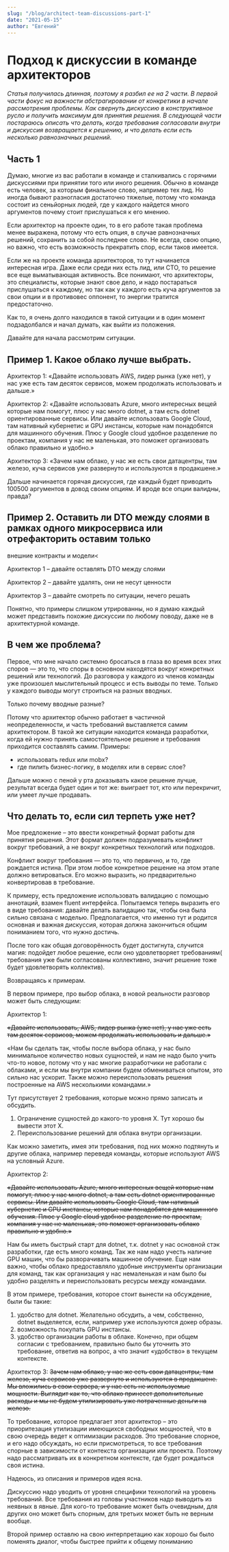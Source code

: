 ---
slug: "/blog/architect-team-discussions-part-1"
date: "2021-05-15"
author: "Евгений"
---

# Подход к дискуссии в команде архитекторов

*Статья получилась длинная, поэтому я разбил ее на 2 части. В первой части фокус на важности
абстрагировании от конкретики в начале рассмотрения проблемы. Как свернуть дискуссию в конструктивное
русло и получить максимум для принятия решения. В следующей части постараюсь описать что делать, когда
требования согласовали внутри и дискуссия возвращается к решению, и что делать если есть несколько
равнозначных решений.*

## Часть 1

Думаю, многие из вас работали в команде и сталкивались с горячими дискуссиями при принятии того или иного
решения. Обычно в команде есть человек, за которым финальное слово, например тех лид. Но иногда бывают
разногласия достаточно тяжелые, потому что команда состоит из сеньйорных людей, где у каждого найдется
много аргументов почему стоит прислушаться к его мнению.

Если архитектор на проекте один, то в его работе такая проблема менее выражена, потому что есть опция, в
случае равнозначных решений, сохранить за собой последнее слово. Не всегда, свою опцию, но важно, что
есть возможность прекратить спор, если таков имеется.

Если же на проекте команда архитекторов, то тут начинается интересная игра. Даже если среди них есть
лид, или СТО, то решение все еще выматывающая активность. Все понимают, что архитекторы, это специалисты,
которые знают свое дело, и надо постараться прислушаться к каждому, но так как у каждого есть куча
аргументов за свои опции и в противовес оппонент, то энергии тратится предостаточно.

Как то, я очень долго находился в такой ситуации и в один момент подзадолбался и начал думать, как
выйти из положения.

Давайте для начала рассмотрим ситуации.

## Пример 1. Какое облако лучше выбрать.

Архитектор 1: «Давайте использовать AWS, лидер рынка (уже нет), у нас уже есть там десяток сервисов,
можем продолжать использовать и дальше.»

Архитектор 2: «Давайте использовать Azure, много интересных вещей которые нам помогут, плюс у нас
много dotnet, а там есть dotnet ориентированные сервисы. Или давайте использовать Google Cloud, там
нативный кубернетис и GPU инстансы, которые нам понадобятся для машинного обучения. Плюс у Google cloud удобное
разделение по проектам, компания у нас не маленькая, это поможет организовать облако правильно и удобно.»

Архитектор 3: «Зачем нам облако, у нас же есть свои датацентры, там железо, куча сервисов уже развернуто
и используются в продакшене.»

Дальше начинается горячая дискуссия, где каждый будет приводить 100500 аргументов в довод своим опциям.
И вроде все опции валидны, правда?

## Пример 2. Оставить ли DTO между слоями в рамках одного микросервиса или отрефакторить оставим только
внешние контракты и модели<

Архитектор 1 – давайте оставлять DTO между слоями

Архитектор 2 – давайте удалять, они не несут ценности

Архитектор 3 – давайте смотреть по ситуации, нечего решать

Понятно, что примеры слишком утрированны, но я думаю каждый может представить похожие дискуссии по
любому поводу, даже не в архитектурной команде.

## В чем же проблема?
Первое, что мне начало системно бросаться в глаза во время всех этих споров — это то, что споры в
основном находятся вокруг конкретных решений или технологий. До разговора у каждого из членов команды уже
произошел мыслительный процесс и есть выводы по теме. Только у каждого выводы могут строиться на разных
вводных.

Только почему вводные разные?

Потому что архитектор обычно работает в частичной неопределенности, и часть требований выставляется самим
архитектором. В такой же ситуации находится команда разработки, когда ей нужно принять самостоятельное
решение и требования приходится составлять самим. Примеры:

<ul>
	<li>использовать redux или mobx?</li>
	<li>где пилить бизнес-логику, в моделях или в сервис слое?</li>
</ul>

Дальше можно с пеной у рта доказывать какое решение лучше, результат всегда будет один и тот же: выиграет
тот, кто или перекричит, или умеет лучше продавать.

<h2>Что делать то, если сил терпеть уже нет?</h2>
Мое предложение – это ввести конкретный формат работы для принятия решения. Этот формат должен
подразумевать конфликт вокруг требований, а не вокруг конкретных технологий или подходов.

Конфликт вокруг требования — это то, что первично, и то, где рождается истина. При этом любое
конкретное решение на этом этапе должно ветироваться. Его можно выразить, но предварительно конвертировав в требование.

К примеру, есть предложение использовать валидацию с помощью аннотаций, взамен fluent интерфейса.
Попытаемся теперь выразить его в виде требования: давайте делать валидацию так, чтобы она была сильно
связана с моделью. Предполагается, что именно тут и родится основная и важная дискуссия, которая должна
закончиться общим пониманием того, что нужно достичь.

После того как общая договорённость будет достигнута, случится магия: подойдет любое решение, если оно
удовлетворяет требованиям( требования уже были согласованы коллективно, значит решение тоже будет
удовлетворять коллектив).

Возвращаясь к примерам.

В первом примере, про выбор облака, в новой реальности разговор может быть следующим:

 Архитектор 1:

~~«Давайте использовать, AWS, лидер рынка (уже нет), у нас уже есть там десяток сервисов, можем продолжать
				использовать и дальше.»~~

«Нам бы сделать так, чтобы после выбора облака, у нас было минимальное количество новых сущностей, и нам
не надо было учить что-то новое, потому что у нас многие разработчики не работали с облаками, и если мы
внутри компании будем обмениваться опытом, это сильно нас ускорит. Также можно переиспользовать решения
построенные на AWS несколькими командами.»

Тут присутствует 2 требования, которые можно прямо записать и обсудить.

1. Ограничение сущностей до какого-то уровня Х. Тут хорошо бы вывести этот Х.
2. Переиспользование решений для облака внутри организации.

Как можно заметить, имея эти требования, под них можно подтянуть и другие облака, например переведя
команды, которые используют AWS на условный Azure.

Архитектор 2:

~~«Давайте использовать Azure, много интересных вещей которые нам помогут, плюс у нас много dotnet, а там
есть dotnet ориентированные сервисы. Или давайте использовать Google Cloud, там нативный кубернетис и GPU
инстансы, которые нам понадобятся для машинного обучения. Плюс у Google cloud удобное разделение по
проектам, компания у нас не маленькая, это поможет организовать облако правильно и удобно.»~~

Нам бы иметь быстрый старт для dotnet, т.к. dotnet у нас основной стэк разработки, где есть много
команд. Так же нам надо учесть наличие GPU машин, что бы разворачивать машинное обучение. Еще нам важно,
чтобы облако предоставляло удобные инструменты организации для команд, так как организация у нас немаленькая
и нам было бы удобно разделять и переиспользовать ресурсы между командами.

В этом примере, требования, которое стоит вынести на обсуждение, были бы такие:

1. удобство для dotnet. Желательно обсудить, а чем, собственно, dotnet выделяется, если, например уже
				используются докер образы.
2. возможность покупать GPU инстансы.
3. удобство организации работы в облаке. Конечно, при общем согласии с требованием, правильно было бы
				уточнить это требование, ответив на вопрос, а что значит «удобство» в текущем контексте.

Архитектор 3:
~~Зачем нам облако, у нас же есть свои датацентры, там железо, куча сервисов уже развернуто и используются в продакшене.
Мы вложились в свои сервера, и у нас есть не используемые мощности. Выглядит как то, что облако принесет
дополнительные расходы и мы не будем утилизировать уже потраченные деньги на железо.~~

То требование, которое предлагает этот архитектор – это приоритезация утилизации имеющихся свободных
мощностей, что в свою очередь ведет к оптимизации расходов. Это требование спорное, и его надо обсуждать, но
если присмотреться, то все требования спорные в зависимости от контекста организации или проекта. Поэтому
надо рассматривать их в конкретном контексте, где будет рождаться своя истина.

Надеюсь, из описания и примеров идея ясна.

Дискуссию надо уводить от уровня специфики технологий на уровень требований. Все требования из головы
участников надо выводить из неявных в явные. Для кого-то требование может быть очевидным, для других оно
может быть спорным, для третьих может быть не верным вообще.

Второй пример оставлю на свою интерпретацию как хорошо бы было поменять диалог, чтобы быстрее прийти к
общему пониманию
